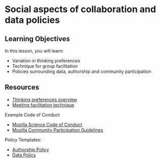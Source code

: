 # Social aspects of collaboration and data policies

## Learning Objectives

In this lesson, you will learn:

- Variation in thinking preferences
- Technique for group facilitation
- Policies surrounding data, authorship and community participation

## Resources

- [Thinking preferences overview](files/thinking-preferences.html)
- [Meeting facilitation technique](files/MtgFacilitation.pdf)

Example Code of Conduct

- [Mozilla Science Code of Conduct](https://science.mozilla.org/code-of-conduct)
- [Mozilla Community Participation Guidelines](https://www.mozilla.org/en-US/about/governance/policies/participation/)

Policy Templates: 

- [Authorship Policy](files/template-authorship-policy-ADC-training.docx)
- [Data Policy](files/template-data-policy-ADC-training.docx)